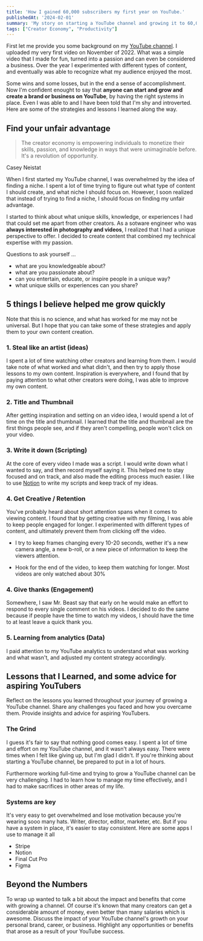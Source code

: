 ```yaml
---
title: 'How I gained 60,000 subscribers my first year on YouTube.'
publishedAt: '2024-02-01'
summary: 'My story on starting a YouTube channel and growing it to 60,000 subscribers in one year. I share some strategies and lessons I learned along the way.'
tags: ["Creator Economy", "Productivity"]
---
```


First let me provide you some background on my [YouTube channel](https:/youtube.com/@brianruizy). I uploaded my very first video on November of 2022. What was a simple video that I made for fun, turned into a passion and can even be considered a business. Over the year I experimented with different types of content, and eventually was able to recognize what my audience enjoyed the most.

Some wins and some losses, but in the end a sense of accomplishment. Now I'm confident enought to say that **anyone can start and grow and create a brand or business on YouTube**, by having the right systems in place. Even I was able to and I have been told that I'm shy and introverted. Here are some of the strategies and lessons I learned along the way.

<LinkPreview
  imageUrl="https://i.ytimg.com/an_webp/ssX0B6sg_BQ/mqdefault_6s.webp?du=3000&sqp=CNTNla4G&rs=AOn4CLAjf1oJ6kNM6RrN8OqqsfkMTUUXdQ"
  title="Day In the Life of a Software Engineer"
  description="Example of a video that I made that has over 1,000,000 views."
  link="https://www.youtube.com/watch?v=Q9Qu-ddjDEE"
/>

## Find your unfair advantage

>The creator economy is empowering individuals to monetize their skills, passion, and knowledge in ways that were unimaginable before. It's a revolution of opportunity.

<figcaption>Casey Neistat</figcaption>

When I first started my YouTube channel, I was overwhelmed by the idea of finding a niche. I spent a lot of time trying to figure out what type of content I should create, and what niche I should focus on. However, I soon realized that instead of trying to find a niche, I should focus on finding my unfair advantage.

I started to think about what unique skills, knowledge, or experiences I had that could set me apart from other creators. As a sotware engineer who was **always interested in photography and videos**, I realized that I had a unique perspective to offer. I decided to create content that combined my technical expertise with my passion.

Questions to ask yourself ...

- what are you knowledgeable about?
- what are you passionate about?
- can you entertain, educate, or inspire people in a unique way?
- what unique skills or experiences can you share?

## 5 things I believe helped me grow quickly

<Alert>Note that this is no science, and what has worked for me may not be universal. But I hope that you can take some of these strategies and apply them to your own content creation.</Alert>

### 1. Steal like an artist (ideas)

I spent a lot of time watching other creators and learning from them. I would take note of what worked and what didn't, and then try to apply those lessons to my own content. Inspiration is everywhere, and I found that by paying attention to what other creators were doing, I was able to improve my own content.

### 2. Title and Thumbnail

After getting inspiration and setting on an video idea, I would spend a lot of time on the title and thumbnail. I learned that the title and thumbnail are the first things people see, and if they aren't compelling, people won't click on your video.

### 3. Write it down (Scripting)

At the core of every video I made was a script. I would write down what I wanted to say, and then record myself saying it. This helped me to stay focused and on track, and also made the editing process much easier. I like to use [Notion](https://ntn.so/BrianRuiz2 ) to write my scripts and keep track of my ideas.

### 4. Get Creative / Retention

You've probably heard about short attention spans when it comes to viewing content. I found that by getting creative with my filming, I was able to keep people engaged for longer. I experimented with different types of content, and ultimately prevent them from clicking off the video.

- I try to keep frames changing every 10-20 seconds, wether it's a new camera angle, a new b-roll, or a new piece of information to keep the viewers attention.

- Hook for the end of the video, to keep them watching for longer. Most videos are only watched about 30% 

### 4. Give thanks (Engagement)

Somewhere, I saw Mr. Beast say that early on he would make an effort to respond to every single comment on his videos. I decided to do the same because if people have the time to watch my videos, I should have the time to at least leave a quick thank you.

### 5. Learning from analytics (Data)

I paid attention to my YouTube analytics to understand what was working and what wasn't, and adjusted my content strategy accordingly.

## Lessons that I Learned, and some advice for aspiring YouTubers

Reflect on the lessons you learned throughout your journey of growing a YouTube channel.
Share any challenges you faced and how you overcame them.
Provide insights and advice for aspiring YouTubers.

### The Grind

I guess it's fair to say that nothing good comes easy. I spent a lot of time and effort on my YouTube channel, and it wasn't always easy. There were times when I felt like giving up, but I'm glad I didn't. If you're thinking about starting a YouTube channel, be prepared to put in a lot of hours.

Furthermore working full-time and trying to grow a YouTube channel can be very challenging. I had to learn how to manage my time effectively, and I had to make sacrifices in other areas of my life.

### Systems are key

It's very easy to get overwhelmed and lose motivation because you're wearing sooo many hats. Writer, director, editor, marketer, etc. But if you have a system in place, it's easier to stay consistent. Here are some apps I use to manage it all

- Stripe
- Notion
- Final Cut Pro
- Figma

## Beyond the Numbers

To wrap up wanted to talk a bit about the impact and benefits that come with growing a channel. Of course it's known that many creators can get a considerable amount of money, even better than many salaries which is awesome.  Discuss the impact of your YouTube channel's growth on your personal brand, career, or business.
Highlight any opportunities or benefits that arose as a result of your YouTube success.
